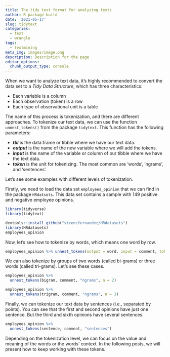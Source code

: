 ```yaml
---
title: The tidy text format for analyzing texts
author: R package build
date: '2021-05-17'
slug: tidytext
categories:
  - text
  - wrangle
tags:
  - textmining
meta_img: images/image.png
description: Description for the page
editor_options: 
  chunk_output_type: console
---
```


When we want to analyze text data, it's highly recommended to  convert the data set to a _Tidy Data Structure_, which has three characteristics: 

* Each variable is a column
* Each observation (token) is a row
* Each type of observational unit is a table

The name of this process is tokenization, and there are different approaches. To tokenize our text data, we can use the function `unnest_tokens()` from the package `tidytext`. This function has the following parameters:

* **$tbl$** is the data.frame or tibble where we have our text data.
* **$output$** is the name of the new variable where we will add the tokens.
* **$input$** is the name of the variable or column of our tibble where we have the text data.
* **$token$** is the unit for tokenizing. The most common are 'words', 'ngrams', and 'sentences'.

Let's see some examples with different levels of tokenization.

Firstly, we need to load the data set `employees_opinion` that we can find in the package `HRdatsets`. This data set contains a sample with 149 positive and negative employee opinions.

```r
library(tidyverse)
library(tidytext)

devtools::install_github("vicencfernandez/HRdatasets")
library(HRdatasets)
employees_opinion
```

Now, let's see how to tokenize by words, which means one word by row.  

```r
employees_opinion %>% unnest_tokens(output = word, input = comment, token="words")
```

We can also tokenize by groups of two words (called bi-grams) or three words (called tri-grams). Let's see these cases.

```r
employees_opinion %>%
  unnest_tokens(bigram, comment, "ngrams", n = 2)
```

```r
employees_opinion %>%
  unnest_tokens(trigram, comment, "ngrams", n = 3)
```

Finally, we can tokenize our text data by sentences (i.e., separated by points). You can see that the first and second opinions have just one sentence. But the third and sixth opinions have several sentences. 

```r
employees_opinion %>%
  unnest_tokens(sentence, comment, "sentences")
```

Depending on the tokenization level, we can focus on the value and meaning of the words or the words' context. In the following posts, we will present how to keep working with these tokens.